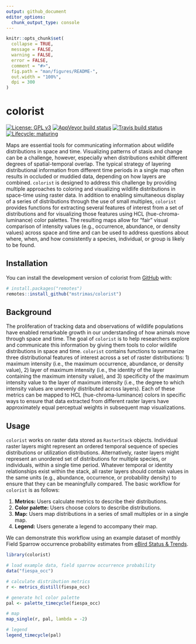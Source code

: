 ```yaml
---
output: github_document
editor_options: 
  chunk_output_type: console
---
```


```r
knitr::opts_chunk$set(
  collapse = TRUE,
  message = FALSE,
  warning = FALSE,
  error = FALSE,
  comment = "#>",
  fig.path = "man/figures/README-",
  out.width = "100%",
  dpi = 300
)
```

# colorist

<!-- badges: start -->
[![License: GPL v3](https://img.shields.io/badge/License-GPL%20v3-blue.svg)](http://www.gnu.org/licenses/gpl-3.0)
[![AppVeyor build status](https://ci.appveyor.com/api/projects/status/github/mstrimas/colorist?branch=master&svg=true)](https://ci.appveyor.com/project/mstrimas/colorist)
[![Travis build status](https://travis-ci.org/mstrimas/colorist.svg?branch=master)](https://travis-ci.org/mstrimas/colorist)
[![Lifecycle: maturing](https://img.shields.io/badge/lifecycle-maturing-blue.svg)](https://www.tidyverse.org/lifecycle/#maturing)
<!-- badges: end -->

Maps are essential tools for communicating information about wildlife distributions in space and time. Visualizing patterns of stasis and change can be a challenge, however, especially when distributions exhibit different degrees of spatial-temporal overlap. The typical strategy of layering distributional information from different time periods in a single map often results in occluded or muddied data, depending on how layers are combined. `colorist` is designed to address this challenge by providing multiple approaches to coloring and visualizing wildlife distributions in space-time using raster data. In addition to enabling simultaneous display of a series of distributions through the use of small multiples, `colorist` provides functions for extracting several features of interest from a set of distributions and for visualizing those features using HCL (hue-chroma-luminance) color palettes. The resulting maps allow for "fair" visual comparison of intensity values (e.g., occurrence, abundance, or density values) across space and time and can be used to address questions about where, when, and how consistently a species, individual, or group is likely to be found.

## Installation

You can install the development version of colorist from [GitHub](https://github.com/mstrimas/colorist) with:

```r
# install.packages("remotes")
remotes::install_github("mstrimas/colorist")
```

## Background

The proliferation of tracking data and observations of wildlife populations have enabled remarkable growth in our understanding of how animals move through space and time. The goal of `colorist` is to help researchers explore and communicate this information by giving them tools to color wildlife distributions in space and time. `colorist` contains functions to summarize three distributional features of interest across a set of raster distributions: 1) maximum intensity (i.e., the maximum occurrence, abundance, or density value), 2) layer of maximum intensity (i.e., the identity of the layer containing the maximum intensity value), and 3) specificity of the maximum intensity value to the layer of maximum intensity (i.e., the degree to which intensity values are unevenly distributed across layers). Each of these metrics can be mapped to HCL (hue-chroma-luminance) colors in specific ways to ensure that data extracted from different raster layers have approximately equal perceptual weights in subsequent map visualizations. 

## Usage

`colorist` works on raster data stored as `RasterStack` objects. Individual raster layers might represent an ordered temporal sequence of species distributions or utilization distributions. Alternatively, raster layers might represent an unordered set of distributions for multiple species, or individuals, within a single time period. Whatever temporal or identity relationships exist within the stack, all raster layers should contain values in the same units (e.g., abundance, occurrence, or probability density) to ensure that they can be meaningfully compared. The basic workflow for `colorist` is as follows:

1. **Metrics:** Users calculate metrics to describe their distributions.
2. **Color palette:** Users choose colors to describe distributions.
3. **Map:** Users map distributions in a series of small multiples or in a single map.
4. **Legend:** Users generate a legend to accompany their map.

We can demonstrate this workflow using an example dataset of monthly Field Sparrow occurrence probability estimates from [eBird Status & Trends](https://ebird.org/science/status-and-trends).

```r
library(colorist)

# load example data, field sparrow occurrence probability
data("fiespa_occ")

# calculate distribution metrics
r <- metrics_distill(fiespa_occ)

# generate hcl color palette
pal <- palette_timecycle(fiespa_occ)

# map
map_single(r, pal, lambda = -2)

# legend
legend_timecycle(pal)
```
